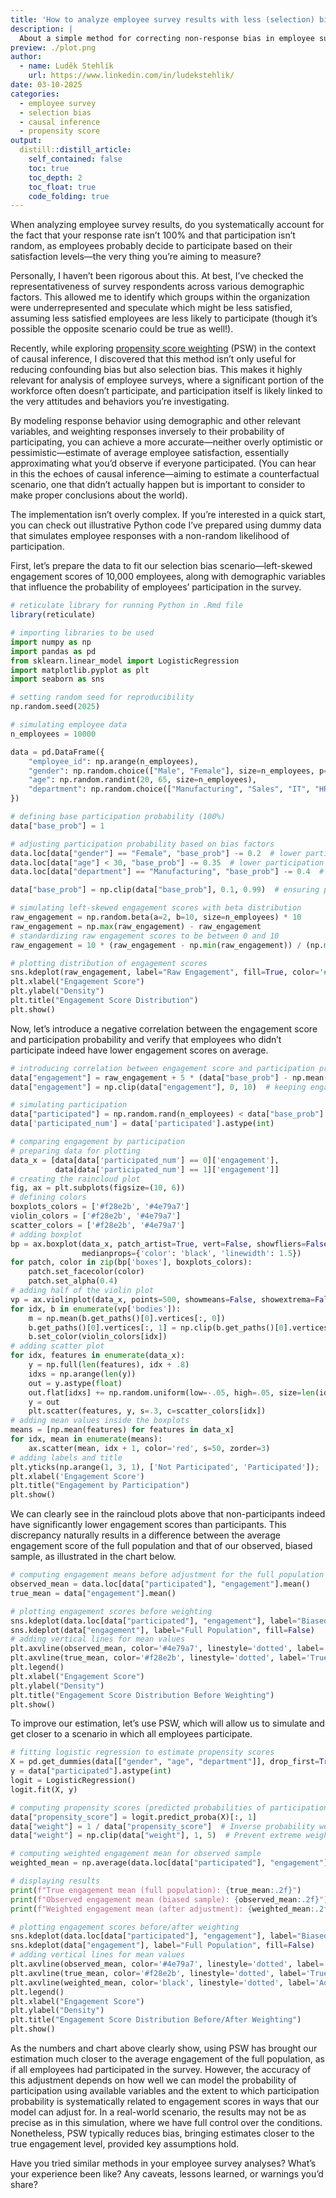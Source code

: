 ```yaml
---
title: 'How to analyze employee survey results with less (selection) bias?'
description: |
  About a simple method for correcting non-response bias in employee survey analysis, based on causal inference, that estimates the average satisfaction if everyone had responded.
preview: ./plot.png    
author:
  - name: Luděk Stehlík
    url: https://www.linkedin.com/in/ludekstehlik/
date: 03-10-2025
categories:
  - employee survey
  - selection bias
  - causal inference
  - propensity score 
output:
  distill::distill_article:
    self_contained: false
    toc: true
    toc_depth: 2
    toc_float: true
    code_folding: true
---
```


When analyzing employee survey results, do you systematically account for the fact that your response rate isn't 100% and that participation isn't random, as employees probably decide to participate based on their satisfaction levels—the very thing you're aiming to measure?

Personally, I haven't been rigorous about this. At best, I've checked the representativeness of survey respondents across various demographic factors. This allowed me to identify which groups within the organization were underrepresented and speculate which might be less satisfied, assuming less satisfied employees are less likely to participate (though it's possible the opposite scenario could be true as well!).

Recently, while exploring [propensity score weighting](https://pmc.ncbi.nlm.nih.gov/articles/PMC3144483/){target="_blank"} (PSW) in the context of causal inference, I discovered that this method isn't only useful for reducing confounding bias but also selection bias. This makes it highly relevant for analysis of employee surveys, where a significant portion of the workforce often doesn't participate, and participation itself is likely linked to the very attitudes and behaviors you're investigating.

By modeling response behavior using demographic and other relevant variables, and weighting responses inversely to their probability of participating, you can achieve a more accurate—neither overly optimistic or pessimistic—estimate of average employee satisfaction, essentially approximating what you'd observe if everyone participated. (You can hear in this the echoes of causal inference—aiming to estimate a counterfactual scenario, one that didn't actually happen but is important to consider to make proper conclusions about the world).

The implementation isn't overly complex. If you're interested in a quick start, you can check out illustrative Python code I've prepared using dummy data that simulates employee responses with a non-random likelihood of participation.

First, let's prepare the data to fit our selection bias scenario—left-skewed engagement scores of 10,000 employees, along with demographic variables that influence the probability of employees' participation in the survey.

```r

# reticulate library for running Python in .Rmd file
library(reticulate)

```

```python

# importing libraries to be used
import numpy as np
import pandas as pd
from sklearn.linear_model import LogisticRegression
import matplotlib.pyplot as plt
import seaborn as sns

# setting random seed for reproducibility
np.random.seed(2025)

# simulating employee data
n_employees = 10000

data = pd.DataFrame({
    "employee_id": np.arange(n_employees),
    "gender": np.random.choice(["Male", "Female"], size=n_employees, p=[0.5, 0.5]),
    "age": np.random.randint(20, 65, size=n_employees),
    "department": np.random.choice(["Manufacturing", "Sales", "IT", "HR"], size=n_employees, p=[0.4, 0.3, 0.2, 0.1]),
})

# defining base participation probability (100%)
data["base_prob"] = 1

# adjusting participation probability based on bias factors
data.loc[data["gender"] == "Female", "base_prob"] -= 0.2  # lower participation for females
data.loc[data["age"] < 30, "base_prob"] -= 0.35  # lower participation for younger employees
data.loc[data["department"] == "Manufacturing", "base_prob"] -= 0.4  # lower participation in Manufacturing

data["base_prob"] = np.clip(data["base_prob"], 0.1, 0.99)  # ensuring probabilities stay in a reasonable range

# simulating left-skewed engagement scores with beta distribution
raw_engagement = np.random.beta(a=2, b=10, size=n_employees) * 10  
raw_engagement = np.max(raw_engagement) - raw_engagement
# standardizing raw engagement scores to be between 0 and 10
raw_engagement = 10 * (raw_engagement - np.min(raw_engagement)) / (np.max(raw_engagement) - np.min(raw_engagement))

```

```python

# plotting distribution of engagement scores
sns.kdeplot(raw_engagement, label="Raw Engagement", fill=True, color='#a0cbe8', alpha=1)
plt.xlabel("Engagement Score")
plt.ylabel("Density")
plt.title("Engagement Score Distribution")
plt.show()

```

Now, let's introduce a negative correlation between the engagement score and participation probability and verify that employees who didn't participate indeed have lower engagement scores on average.

```python

# introducing correlation between engagement score and participation probability
data["engagement"] = raw_engagement + 5 * (data["base_prob"] - np.mean(data["base_prob"]))
data["engagement"] = np.clip(data["engagement"], 0, 10)  # keeping engagement scores in range

# simulating participation
data["participated"] = np.random.rand(n_employees) < data["base_prob"]
data['participated_num'] = data['participated'].astype(int)

# comparing engagement by participation
# preparing data for plotting
data_x = [data[data['participated_num'] == 0]['engagement'],
          data[data['participated_num'] == 1]['engagement']]
# creating the raincloud plot
fig, ax = plt.subplots(figsize=(10, 6))
# defining colors
boxplots_colors = ['#f28e2b', '#4e79a7']
violin_colors = ['#f28e2b', '#4e79a7']
scatter_colors = ['#f28e2b', '#4e79a7']
# adding boxplot
bp = ax.boxplot(data_x, patch_artist=True, vert=False, showfliers=False, 
                medianprops={'color': 'black', 'linewidth': 1.5})
for patch, color in zip(bp['boxes'], boxplots_colors):
    patch.set_facecolor(color)
    patch.set_alpha(0.4)
# adding half of the violin plot
vp = ax.violinplot(data_x, points=500, showmeans=False, showextrema=False, showmedians=False, vert=False)
for idx, b in enumerate(vp['bodies']):
    m = np.mean(b.get_paths()[0].vertices[:, 0])
    b.get_paths()[0].vertices[:, 1] = np.clip(b.get_paths()[0].vertices[:, 1], idx + 1, idx + 2)
    b.set_color(violin_colors[idx])
# adding scatter plot
for idx, features in enumerate(data_x):
    y = np.full(len(features), idx + .8)
    idxs = np.arange(len(y))
    out = y.astype(float)
    out.flat[idxs] += np.random.uniform(low=-.05, high=.05, size=len(idxs))
    y = out
    plt.scatter(features, y, s=.3, c=scatter_colors[idx])
# adding mean values inside the boxplots
means = [np.mean(features) for features in data_x]
for idx, mean in enumerate(means):
    ax.scatter(mean, idx + 1, color='red', s=50, zorder=3)
# adding labels and title
plt.yticks(np.arange(1, 3, 1), ['Not Participated', 'Participated']);
plt.xlabel('Engagement Score')
plt.title("Engagement by Participation")
plt.show()

```

We can clearly see in the raincloud plots above that non-participants indeed have significantly lower engagement scores than participants. This discrepancy naturally results in a difference between the average engagement score of the full population and that of our observed, biased sample, as illustrated in the chart below.

```python

# computing engagement means before adjustment for the full population and observed sample
observed_mean = data.loc[data["participated"], "engagement"].mean()
true_mean = data["engagement"].mean()

# plotting engagement scores before weighting
sns.kdeplot(data.loc[data["participated"], "engagement"], label="Biased Sample", fill=False)
sns.kdeplot(data["engagement"], label="Full Population", fill=False)
# adding vertical lines for mean values
plt.axvline(observed_mean, color='#4e79a7', linestyle='dotted', label='Observed Mean')
plt.axvline(true_mean, color='#f28e2b', linestyle='dotted', label='True Mean')
plt.legend()
plt.xlabel("Engagement Score")
plt.ylabel("Density")
plt.title("Engagement Score Distribution Before Weighting")
plt.show()

```

To improve our estimation, let's use PSW, which will allow us to simulate and get closer to a scenario in which all employees participate.

```python

# fitting logistic regression to estimate propensity scores
X = pd.get_dummies(data[["gender", "age", "department"]], drop_first=True)
y = data["participated"].astype(int)
logit = LogisticRegression()
logit.fit(X, y)

# computing propensity scores (predicted probabilities of participation)
data["propensity_score"] = logit.predict_proba(X)[:, 1]
data["weight"] = 1 / data["propensity_score"]  # Inverse probability weighting
data["weight"] = np.clip(data["weight"], 1, 5)  # Prevent extreme weights

# computing weighted engagement mean for observed sample
weighted_mean = np.average(data.loc[data["participated"], "engagement"], weights=data.loc[data["participated"], "weight"])

# displaying results
print(f"True engagement mean (full population): {true_mean:.2f}")
print(f"Observed engagement mean (biased sample): {observed_mean:.2f}")
print(f"Weighted engagement mean (after adjustment): {weighted_mean:.2f}")

# plotting engagement scores before/after weighting
sns.kdeplot(data.loc[data["participated"], "engagement"], label="Biased Sample", fill=False)
sns.kdeplot(data["engagement"], label="Full Population", fill=False)
# adding vertical lines for mean values
plt.axvline(observed_mean, color='#4e79a7', linestyle='dotted', label='Observed Mean')
plt.axvline(true_mean, color='#f28e2b', linestyle='dotted', label='True Mean')
plt.axvline(weighted_mean, color='black', linestyle='dotted', label='Adjusted Observed Mean')
plt.legend()
plt.xlabel("Engagement Score")
plt.ylabel("Density")
plt.title("Engagement Score Distribution Before/After Weighting")
plt.show()

```

As the numbers and chart above clearly show, using PSW has brought our estimation much closer to the average engagement of the full population, as if all employees had participated in the survey. However, the accuracy of this adjustment depends on how well we can model the probability of participation using available variables and the extent to which participation probability is systematically related to engagement scores in ways that our model can adjust for. In a real-world scenario, the results may not be as precise as in this simulation, where we have full control over the conditions. Nonetheless, PSW typically reduces bias, bringing estimates closer to the true engagement level, provided key assumptions hold.

Have you tried similar methods in your employee survey analyses? What's your experience been like? Any caveats, lessons learned, or warnings you'd share?
